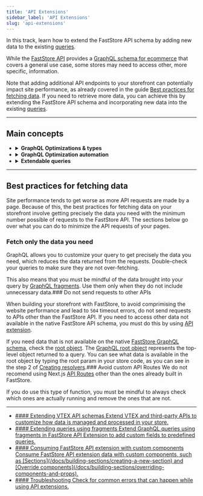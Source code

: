 ```yaml
---
title: 'API Extensions'
sidebar_label: 'API Extensions'
slug: 'api-extensions'
---
```


In this track, learn how to extend the FastStore API schema by adding new data to the existing [queries](https://v1.faststore.dev/reference/api/queries).

While the [FastStore API](/docs/guides/faststore-api) provides a [GraphQL schema for ecommerce](https://v1.faststore.dev/reference/api/queries) that covers a general use case, some stores may need to access other, more specific, information.

Note that adding additional API endpoints to your storefront can potentially impact site performance, as already covered in the guide
[Best practices for fetching data](/docs/api-extensions#best-practices-for-fetching-data).
If you need to retrieve more data, you can achieve this by extending the FastStore API schema and incorporating new data into the existing [queries](https://v1.faststore.dev/reference/api/queries).

---

## Main concepts

<ul>
<li>
<details>
<summary><b>GraphQL Optimizations & types</b></summary>
GraphQL Optimizations are essential for optimizing your GraphQL server and TypeScript types. They provide benefits such as:

- Build-time generated mappings of declared queries
- Improved efficiency and security
- Enforcement of predefined operations

Without these optimizations, any modifications to the GraphQL schema, such as adding or removing fields from a query or altering a GraphQL type, won't be reflected in the store. 

Additionally, GraphQL query optimizations update TypeScript types for the API to match schema changes seamlessly.
</details>
</li>

<li>
<details>
<summary><b>GraphQL Optimization automation</b></summary>
GraphQL optimizations are seamlessly executed, requiring no direct intervention from end developers.
They are automatically triggered every time you start a development server (`yarn dev`) or builds the store (`yarn build`).
Resolver changes are automatically and instantly visible, without the need for manual optimization generation.
</details>
</li>

<li>
<details>
<summary><b>Extendable queries</b></summary>
Extendable queries in FastStore's GraphQL API are predefined GraphQL queries that serve as a foundation for retrieving data from the API.
These queries allow you to add or modify fields within the query to tailor the data retrieval process to the store specific needs.
</details>
</li>
</ul>

---

## Best practices for fetching data

Site performance tends to get worse as more API requests are made by a page. Because of this, the best practices for fetching data on your storefront involve getting precisely the data you need with the minimum number possible of requests to the FastStore API. The sections below go over what you can do to minimize the API requests of your pages.

### Fetch only the data you need

GraphQL allows you to customize your query to get precisely the data you need, which reduces the data returned from the requests. Double-check your queries to make sure they are not over-fetching.

This also means that you must be mindful of the data brought into your query by [GraphQL fragments](https://graphql.org/learn/queries/#fragments). Use them only when they do not include unnecessary data.### Do not send requests to other APIs

When building your storefront with FastStore, to avoid comprimising the website performance and lead to `504` timeout errors, do not send requests to APIs other than the FastStore API.
If you need to access other data not available in the native FastStore API schema, you must do this by using [API extension](/docs/api-extensions).

If you need data that is not available on the native [FastStore GraphQL schema](https://v1.faststore.dev/reference/api/objects), check the [root object](https://v1.faststore.dev/reference/api/objects).
The [GraphQL root object](https://graphql.org/learn/execution/#root-fields-resolvers) represents the top-level object returned to a query. You can see what data is available in the root object by typing the root param in your store code,
as you can see in the step 2 of [Creating resolvers](/docs/api-extensions/extending-api-schema#step-3---creating-resolvers).### Avoid custom API Routes
We do not recomend using Next.js [API Routes](https://nextjs.org/docs/api-routes/introduction) other than the ones already built in FastStore.

If you do use this type of function, you must be mindful to always check which ones are actually running and remove the ones that are not.

---

<ul class="nx-card-list">
<li class="nx-card">
<a href="/docs/api-extensions/extending-api-schema">
#### Extending VTEX API schemas
Extend VTEX and third-party APIs to customize how data is managed and processed in your store.
</a>
</li>

<li class="nx-card">
<a href="/docs/api-extensions/extending-queries-using-fragments">
#### Extending queries using fragments
Extend GraphQL queries using fragments in FastStore API Extension to add custom fields to predefined queries.
</a>
</li>

<li class="nx-card">
<a href="/docs/api-extensions/consuming-api-extensions">
#### Consuming FastStore API extension with custom components
Consume FastStore API extension data with custom components, such as [Sections](/docs/building-sections/creating-a-new-section) and [Override components](/docs/building-sections/overriding-components-and-props).
</a>
</li>

<li class="nx-card">
<a href="/docs/api-extensions/troubleshooting">
#### Troubleshooting
Check for common errors that can happen while using API extensions.
</a>
</li>
</ul>
